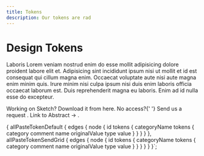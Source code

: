 ```yaml
---
title: Tokens
description: Our tokens are rad
---
```



# Design Tokens

Laboris Lorem veniam nostrud enim do esse mollit adipisicing dolore proident labore elit et. Adipisicing sint incididunt ipsum nisi ut mollit et id est consequat qui cillum magna enim. Occaecat voluptate aute nisi aute magna enim minim quis. Irure minim nisi culpa ipsum nisi duis enim laboris officia occaecat laborum est. Duis reprehenderit magna eu laboris. Enim ad id nulla esse do excepteur.

<Box backgroundColor="colorBackground" borderRadius="borderRadius20" padding="space80" my="space100" maxWidth="size40">
  <Text as="p" marginBottom="space40">
    Working on Sketch? Download it from here. No access?{' '}
    <Anchor href="#">
      Send us a request
    </Anchor>.
  </Text>

  <Text as="p">
    <Anchor href="#">
      Link to Abstract ->
    </Anchor>.
  </Text>
</Box>

<TokensList default={props.data.allPasteTokenDefault.edges} sendgrid={props.data.allPasteTokenSendGrid.edges} />

{
  allPasteTokenDefault {
    edges {
      node {
        id
        tokens {
          categoryName
          tokens {
            category
            comment
            name
            originalValue
            type
            value
          }
        }
      }
    }
  },
  allPasteTokenSendGrid {
    edges {
      node {
        id
        tokens {
          categoryName
          tokens {
            category
            comment
            name
            originalValue
            type
            value
          }
        }
      }
    }
  }
}`;
